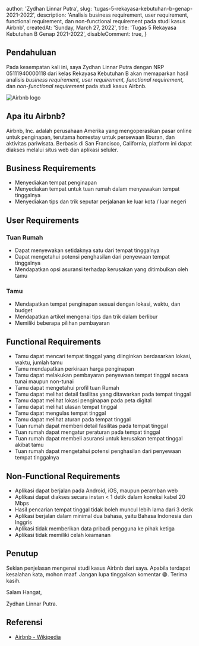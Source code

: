 
  author: 'Zydhan Linnar Putra',
  slug: 'tugas-5-rekayasa-kebutuhan-b-genap-2021-2022',
  description:
    'Analisis business requirement, user requirement, functional requirement, dan non-functional requirement pada studi kasus Airbnb',
  createdAt: 'Sunday, March 27, 2022',
  title: 'Tugas 5 Rekayasa Kebutuhan B Genap 2021-2022',
  disableComment: true,
}

## Pendahuluan

Pada kesempatan kali ini, saya Zydhan Linnar Putra dengan NRP 05111940000118 dari kelas Rekayasa Kebutuhan B akan memaparkan hasil analisis _business requirement, user requirement, functional requirement_, dan _non-functional requirement_ pada studi kasus Airbnb.

<Image src={AirbnbLogo} placeholder="blur" alt="Airbnb logo" />

## Apa itu Airbnb?

Airbnb, Inc. adalah perusahaan Amerika yang mengoperasikan pasar online untuk penginapan, terutama homestay untuk persewaan liburan, dan aktivitas pariwisata. Berbasis di San Francisco, California, platform ini dapat diakses melalui situs web dan aplikasi seluler.

## Business Requirements

- Menyediakan tempat penginapan
- Menyediakan tempat untuk tuan rumah dalam menyewakan tempat tinggalnya
- Menyediakan tips dan trik seputar perjalanan ke luar kota / luar negeri

## User Requirements

### Tuan Rumah

- Dapat menyewakan setidaknya satu dari tempat tinggalnya
- Dapat mengetahui potensi penghasilan dari penyewaan tempat tinggalnya
- Mendapatkan opsi asuransi terhadap kerusakan yang ditimbulkan oleh tamu

### Tamu

- Mendapatkan tempat penginapan sesuai dengan lokasi, waktu, dan budget
- Mendapatkan artikel mengenai tips dan trik dalam berlibur
- Memiliki beberapa pilihan pembayaran

## Functional Requirements

- Tamu dapat mencari tempat tinggal yang diinginkan berdasarkan lokasi, waktu, jumlah tamu
- Tamu mendapatkan perkiraan harga penginapan
- Tamu dapat melakukan pembayaran penyewaan tempat tinggal secara tunai maupun non-tunai
- Tamu dapat mengetahui profil tuan Rumah
- Tamu dapat melihat detail fasilitas yang ditawarkan pada tempat tinggal
- Tamu dapat melihat lokasi penginapan pada peta digital
- Tamu dapat melihat ulasan tempat tinggal
- Tamu dapat mengulas tempat tinggal
- Tamu dapat melihat aturan pada tempat tinggal
- Tuan rumah dapat memberi detail fasilitas pada tempat tinggal
- Tuan rumah dapat mengatur peraturan pada tempat tinggal
- Tuan rumah dapat membeli asuransi untuk kerusakan tempat tinggal akibat tamu
- Tuan rumah dapat mengetahui potensi penghasilan dari penyewaan tempat tinggalnya

## Non-Functional Requirements

- Aplikasi dapat berjalan pada Android, iOS, maupun peramban web
- Aplikasi dapat diakses secara instan < 1 detik dalam koneksi kabel 20 Mbps
- Hasil pencarian tempat tinggal tidak boleh muncul lebih lama dari 3 detik
- Aplikasi berjalan dalam minimal dua bahasa, yaitu Bahasa Indonesia dan Inggris
- Aplikasi tidak memberikan data pribadi pengguna ke pihak ketiga
- Aplikasi tidak memiliki celah keamanan

## Penutup

Sekian penjelasan mengenai studi kasus Airbnb dari saya. Apabila terdapat kesalahan kata, mohon maaf. Jangan lupa tinggalkan komentar 😁. Terima kasih.

Salam Hangat,

Zydhan Linnar Putra.

## Referensi

- [Airbnb - Wikipedia](https://en.wikipedia.org/wiki/Airbnb)

